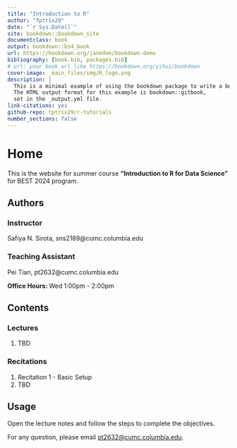 ```yaml
--- 
title: "Introduction to R"
author: "Tptrix29"
date: "`r Sys.Date()`"
site: bookdown::bookdown_site
documentclass: book
output: bookdown::bs4_book
url: https://bookdown.org/janedoe/bookdown-demo
bibliography: [book.bib, packages.bib]
# url: your book url like https://bookdown.org/yihui/bookdown
cover-image: _main_files/img/R_logo.png
description: |
  This is a minimal example of using the bookdown package to write a book.
  The HTML output format for this example is bookdown::gitbook,
  set in the _output.yml file.
link-citations: yes
github-repo: tptrix29/r-tutorials
number_sections: false
---
```


# Home {-}

This is the website for summer course **"Introduction to R for Data Science"** for BEST 2024 program.


## Authors {-}
### Instructor {-}
Safiya N. Sirota, sns2189@cumc.columbia.edu
 
### Teaching Assistant {-}
Pei Tian, pt2632@cumc.columbia.edu

**Office Hours: ** Wed 1:00pm - 2:00pm

## Contents {-}
### Lectures {-}
1. TBD

### Recitations {-}
1. Recitation 1 - Basic Setup
2. TBD

## Usage {-}
Open the lecture notes and follow the steps to complete the objectives.

For any question, please email [pt2632@cumc.columbia.edu](mailto:pt2632@cumc.columbia.edu). 

